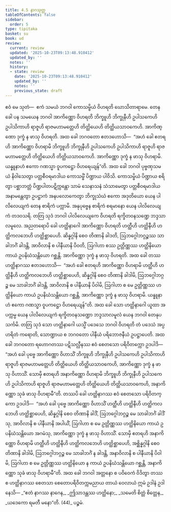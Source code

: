 ```yaml
---
title: 4.5 နာဂသုတ္တ
tableOfContents: false
sidebar:
  order: 5
type: tipitaka
basket: su
book: ud
review:
  current: review
  updated: '2025-10-23T09:13:48.910412'
  updated_by: ''
  notes: ''
  history:
  - state: review
    date: '2025-10-23T09:13:48.910412'
    updated_by: ''
    notes: ''
    previous_state: draft
---
```



<ReviewStatus review={frontmatter.review} showDetails={true} />

<HypothesisAnnotation frontmatter={frontmatter} />

<DynamicBreadcrumb />

<Division number="35" book="ud" e="ch" v="18" p="125">

<Paragraph number="299" book="ud">
ဧဝံ မေ သုတံ—  ဧကံ သမယံ ဘဂဝါ ကောသမ္ဗိယံ ဝိဟရတိ ဃောသိတာရာမေ. တေန ခေါ ပန သမယေန ဘဂဝါ အာကိဏ္ဏော ဝိဟရတိ ဘိက္ခူဟိ ဘိက္ခုနီဟိ ဥပါသကေဟိ ဥပါသိကာဟိ ရာဇူဟိ ရာဇမဟာမတ္တေဟိ တိတ္ထိယေဟိ တိတ္ထိယသာဝကေဟိ. အာကိဏ္ဏော ဒုက္ခံ န ဖာသု ဝိဟရတိ. အထ ခေါ ဘဂဝတော ဧတဒဟောသိ—  “အဟံ ခေါ ဧတရဟိ အာကိဏ္ဏော ဝိဟရာမိ ဘိက္ခူဟိ ဘိက္ခုနီဟိ ဥပါသကေဟိ ဥပါသိကာဟိ ရာဇူဟိ ရာဇမဟာမတ္တေဟိ တိတ္ထိယေဟိ တိတ္ထိယသာဝကေဟိ. အာကိဏ္ဏော ဒုက္ခံ န ဖာသု ဝိဟရာမိ. ယန္နူနာဟံ ဧကော ဂဏသ္မာ ဝူပကဋ္ဌော ဝိဟရေယျန်”တိ.
</Paragraph>

<Paragraph number="300" book="ud">
အထ ခေါ ဘဂဝါ ပုဗ္ဗဏှသမယံ နိဝါသေတွာ ပတ္တစီဝရမာဒါယ ကောသမ္ဗိံ ပိဏ္ဍာယ ပါဝိသိ. ကောသမ္ဗိယံ ပိဏ္ဍာယ စရိတွာ ပစ္ဆာဘတ္တံ ပိဏ္ဍပါတပဋိက္ကန္တော သာမံ သေနာသနံ သံသာမေတွာ ပတ္တစီဝရမာဒါယ အနာမန္တေတွာ ဥပဋ္ဌာကံ အနပလောကေတွာ ဘိက္ခုသံဃံ ဧကော အဒုတိယော ယေန ပါလိလေယျကံ တေန စာရိကံ ပက္ကာမိ. အနုပုဗ္ဗေန စာရိကံ စရမာနော ယေန ပါလိလေယျကံ တဒဝသရိ. တတြ သုဒံ ဘဂဝါ ပါလိလေယျကေ ဝိဟရတိ ရက္ခိတဝနသဏ္ဍေ ဘဒ္ဒသာလမူလေ.
</Paragraph>

<Paragraph number="301" book="ud">
အညတရောပိ ခေါ ဟတ္ထိနာဂေါ အာကိဏ္ဏော ဝိဟရတိ ဟတ္ထီဟိ ဟတ္ထိနီဟိ ဟတ္ထိကလဘေဟိ ဟတ္ထိစ္ဆာပေဟိ. ဆိန္နဂ္ဂါနိ စေဝ တိဏာနိ ခါဒတိ, ဩဘဂ္ဂေါဘဂ္ဂဉ္စဿ သာခါဘင်္ဂံ ခါဒန္တိ, အာဝိလာနိ စ ပါနီယာနိ ပိဝတိ, ဩဂါဟာ စဿ ဥတ္တိဏ္ဏဿ ဟတ္ထိနိယော ကာယံ ဥပနိဃံသန္တိယော ဂစ္ဆန္တိ. အာကိဏ္ဏော ဒုက္ခံ န ဖာသု ဝိဟရတိ. အထ ခေါ တဿ ဟတ္ထိနာဂဿ ဧတဒဟောသိ—  “အဟံ ခေါ ဧတရဟိ အာကိဏ္ဏော ဝိဟရာမိ ဟတ္ထီဟိ ဟတ္ထိနီဟိ ဟတ္ထိကလဘေဟိ ဟတ္ထိစ္ဆာပေဟိ, ဆိန္နဂ္ဂါနိ စေဝ တိဏာနိ ခါဒါမိ, ဩဘဂ္ဂေါဘဂ္ဂဉ္စ မေ သာခါဘင်္ဂံ ခါဒန္တိ, အာဝိလာနိ စ ပါနီယာနိ ပိဝါမိ, ဩဂါဟာ စ မေ ဥတ္တိဏ္ဏဿ ဟတ္ထိနိယော ကာယံ ဥပနိဃံသန္တိယော ဂစ္ဆန္တိ, အာကိဏ္ဏော ဒုက္ခံ န ဖာသု ဝိဟရာမိ. ယန္နူနာဟံ ဧကော ဂဏသ္မာ ဝူပကဋ္ဌော ဝိဟရေယျန်”တိ.
</Paragraph>

<Paragraph number="302" book="ud">
အထ ခေါ သော ဟတ္ထိနာဂေါ ယူထာ အပက္ကမ္မ ယေန ပါလိလေယျကံ ရက္ခိတဝနသဏ္ဍော ဘဒ္ဒသာလမူလံ ယေန ဘဂဝါ တေနုပသင်္ကမိ. တတြ သုဒံ သော ဟတ္ထိနာဂေါ ယသ္မိံ ပဒေသေ ဘဂဝါ ဝိဟရတိ တံ ပဒေသံ အပ္ပဟရိတံ ကရောတိ, သောဏ္ဍာယ စ ဘဂဝတော ပါနီယံ ပရိဘောဇနီယံ ဥပဋ္ဌာပေတိ.
</Paragraph>

<Paragraph number="303" book="ud">
အထ ခေါ ဘဂဝတော ရဟောဂတဿ ပဋိသလ္လီနဿ ဧဝံ စေတသော ပရိဝိတက္ကော ဥဒပါဒိ—  “အဟံ ခေါ ပုဗ္ဗေ အာကိဏ္ဏော ဝိဟာသိံ ဘိက္ခူဟိ ဘိက္ခုနီဟိ ဥပါသကေဟိ ဥပါသိကာဟိ ရာဇူဟိ ရာဇမဟာမတ္တေဟိ တိတ္ထိယေဟိ တိတ္ထိယသာဝကေဟိ, အာကိဏ္ဏော ဒုက္ခံ န ဖာသု ဝိဟာသိံ. သောမှိ ဧတရဟိ အနာကိဏ္ဏော ဝိဟရာမိ ဘိက္ခူဟိ ဘိက္ခုနီဟိ ဥပါသကေဟိ ဥပါသိကာဟိ ရာဇူဟိ ရာဇမဟာမတ္တေဟိ တိတ္ထိယေဟိ တိတ္ထိယသာဝကေဟိ, အနာကိဏ္ဏော သုခံ ဖာသု ဝိဟရာမီ”တိ.
</Paragraph>

<Paragraph number="304" book="ud">
တဿပိ ခေါ ဟတ္ထိနာဂဿ ဧဝံ စေတသော ပရိဝိတက္ကော ဥဒပါဒိ—  “အဟံ ခေါ ပုဗ္ဗေ အာကိဏ္ဏော ဝိဟာသိံ ဟတ္ထီဟိ ဟတ္ထိနီဟိ ဟတ္ထိကလဘေဟိ ဟတ္ထိစ္ဆာပေဟိ, ဆိန္နဂ္ဂါနိ စေဝ တိဏာနိ ခါဒိံ, ဩဘဂ္ဂေါဘဂ္ဂဉ္စ မေ သာခါဘင်္ဂံ ခါဒိံသု, အာဝိလာနိ စ ပါနီယာနိ အပါယိံ, ဩဂါဟာ စ မေ ဥတ္တိဏ္ဏဿ ဟတ္ထိနိယော ကာယံ ဥပနိဃံသန္တိယော အဂမံသု, အာကိဏ္ဏော ဒုက္ခံ န ဖာသု ဝိဟာသိံ. သောမှိ ဧတရဟိ အနာကိဏ္ဏော ဝိဟရာမိ ဟတ္ထီဟိ ဟတ္ထိနီဟိ ဟတ္ထိကလဘေဟိ ဟတ္ထိစ္ဆာပေဟိ, အစ္ဆိန္နဂ္ဂါနိ စေဝ တိဏာနိ ခါဒါမိ, ဩဘဂ္ဂေါဘဂ္ဂဉ္စ မေ သာခါဘင်္ဂံ န ခါဒန္တိ, အနာဝိလာနိ စ ပါနီယာနိ ပိဝါမိ, ဩဂါဟာ စ မေ ဥတ္တိဏ္ဏဿ ဟတ္ထိနိယော န ကာယံ ဥပနိဃံသန္တိယော ဂစ္ဆန္တိ, အနာကိဏ္ဏော သုခံ ဖာသု ဝိဟရာမီ”တိ.
</Paragraph>

<Paragraph number="305" book="ud">
အထ ခေါ ဘဂဝါ အတ္တနော စ ပဝိဝေကံ ဝိဒိတွာ တဿ စ ဟတ္ထိနာဂဿ စေတသာ စေတောပရိဝိတက္ကမညာယ တာယံ ဝေလာယံ ဣမံ ဥဒါနံ ဥဒါနေသိ—
</Paragraph>

<Paragraph number="306" type="verses" book="ud">
_“ဧတံ နာဂဿ နာဂေန,_  
_ဤသာဒန္တဿ ဟတ္ထိနော;_  
_သမေတိ စိတ္တံ စိတ္တေန,_  
_ယဒေကော ရမတီ မနော”တိ. (44)_  


</Paragraph>
</Division>

<Paragraph number="307" type="center" book="ud">
ပဉ္စမံ.
</Paragraph>